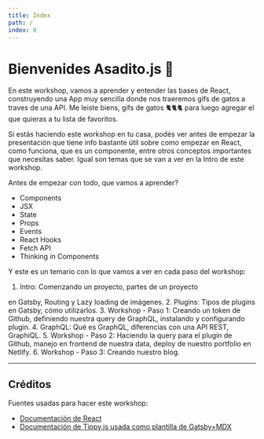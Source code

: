 ```yaml
---
title: Index
path: /
index: 0
---
```



# Bienvenides Asadito.js 🥩

En este workshop, vamos a aprender y entender las bases de React, construyendo una App muy sencilla donde nos traeremos gifs de gatos a traves de una API.
Me leiste biens, gifs de gatos 🐈🐈🐈 para luego agregar el que quieras a tu lista de favoritos.

Si estás haciendo este workshop en tu casa, podés ver antes de empezar la
presentación que tiene info bastante útil sobre como empezar en React, como funciona, que es un componente, entre otros conceptos importantes que necesitas saber. Igual son temas que se van a ver en la Intro de este
workshop.

Antes de empezar con todo, que vamos a aprender?

- Components
- JSX
- State
- Props
- Events
- React Hooks
- Fetch API
- Thinking in Components

Y este es un temario con lo que vamos a ver en cada paso del workshop:

1. <Link to="/intro">Intro</Link>: Comenzando un proyecto, partes de un proyecto
en Gatsby, Routing y Lazy loading de imágenes.
2. <Link to="/plugins">Plugins</Link>: Tipos de plugins en Gatsby, cómo utilizarlos.
3. <Link to="/paso-01">Workshop - Paso 1</Link>: Creando un token de Github, definiendo 
nuestra query de GraphQL, instalando y configurando plugin.
4. <Link to="/graphql">GraphQL</Link>: Qué es GraphQL, diferencias con una API REST, GraphiQL.
5. <Link to="/paso-02">Workshop - Paso 2</Link>: Haciendo la query para el plugin de Github, 
manejo en frontend de nuestra data, deploy de nuestro portfolio en Netlify.
6. <Link to="/paso-03">Workshop - Paso 3</Link>: Creando nuestro blog.

---

## Créditos

Fuentes usadas para hacer este workshop:

- [Documentación de React](https://es.reactjs.org/)
- [Documentación de Tippy.js usada como plantilla de Gatsby+MDX](https://github.com/atomiks/tippyjs/tree/master/website)
